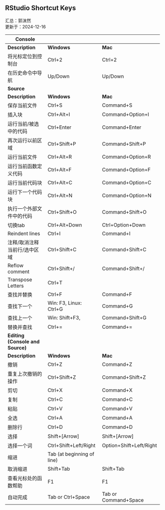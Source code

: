 ## RStudio Shortcut Keys {#RStudioShortcutKeys}

汇总：郭沫然   
更新于：2024-12-16


| Console ||     |
|----|----|----|
| **Description**   | **Windows**  | **Mac** |
| 将光标定位到控制台| Ctrl+2    | Ctrl+2 |
| 在历史命令中导航  | Up/Down   | Up/Down |
| **Source** ||     |
| **Description**   | **Windows**  | **Mac** |
| 保存当前文件      | Ctrl+S    | Command+S  |
| 插入块  | Ctrl+Alt+I| Command+Option+I     |
| 运行当前/被选中的代码    | Ctrl+Enter| Command+Enter |
| 再次运行以前区域  | Ctrl+Shift+P | Command+Shift+P      |
| 运行当前文件      | Ctrl+Alt+R| Command+Option+R     |
| 运行当前函数定义代码     | Ctrl+Alt+F| Command+Option+F     |
| 运行当前代码块    | Ctrl+Alt+C| Command+Option+C |
| 运行下一个代码块  | Ctrl+Alt+N| Command+Option+N     |
| 执行一个外部文件中的代码 | Ctrl+Shift+O | Command+Shift+O |
| 切换tab | Ctrl+Alt+Down| Ctrl+Option+Down     |
| Reindent lines    | Ctrl+I    | Command+I  |
| 注释/取消注释 当前行/选中区域 | Ctrl+Shift+C | Command+Shift+C |
| Reflow comment    | Ctrl+Shift+/ | Command+Shift+/      |
| Transpose Letters | Ctrl+T    |    |
| 查找并替换 | Ctrl+F    | Command+F  |
| 查找下一个 | Win: F3, Linux: Ctrl+G     | Command+G  |
| 查找上一个 | Win: Shift+F3,      | Command+Shift+G      |
| 替换并查找 | Ctrl+=    | Command+=  |
| **Editing (Console and Source)**||     |
| **Description**   | **Windows**  | **Mac** |
| 撤销    | Ctrl+Z    | Command+Z  |
| 重复上次撤销的操作  | Ctrl+Shift+Z | Command+Shift+Z      |
| 剪切    | Ctrl+X    | Command+X  |
| 复制    | Ctrl+C    | Command+C  |
| 粘贴    | Ctrl+V    | Command+V  |
| 全选    | Ctrl+A    | Command+A  |
| 删除行  | Ctrl+D    | Command+D  |
| 选择    | Shift+[Arrow]  | Shift+[Arrow]   |
| 选择一个词 | Ctrl+Shift+Left/Right | Option+Shift+Left/Right   |
| 缩进    | Tab (at beginning of line) |     |
| 取消缩进| Shift+Tab | Shift+Tab  |
| 查看光标处的函数帮助     | F1 | F1  |
| 自动完成| Tab or Ctrl+Space   | Tab or Command+Space  |

